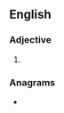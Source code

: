 ==English==

===Adjective===
{{head|en|superlative adjective}}

# {{en-superlative of|brashy}}

===Anagrams===
* {{anagrams|en|a=abehirsst|Hebraists}}